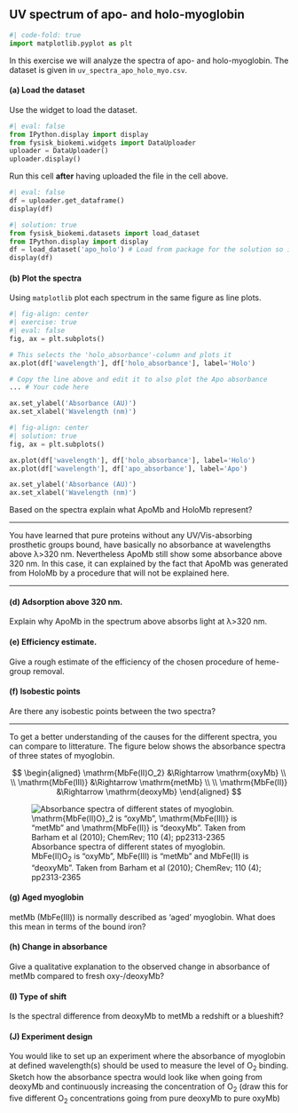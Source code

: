 ## UV spectrum of apo- and holo-myoglobin

```python
#| code-fold: true
import matplotlib.pyplot as plt
```

In this exercise we will analyze the spectra of apo- and holo-myoglobin. 
The dataset is given in `uv_spectra_apo_holo_myo.csv`. 

#### (a) Load the dataset

Use the widget to load the dataset.

```python
#| eval: false
from IPython.display import display 
from fysisk_biokemi.widgets import DataUploader
uploader = DataUploader()
uploader.display()
```
Run this cell **after** having uploaded the file in the cell above.
```python
#| eval: false
df = uploader.get_dataframe()
display(df)
```

```python
#| solution: true
from fysisk_biokemi.datasets import load_dataset
from IPython.display import display 
df = load_dataset('apo_holo') # Load from package for the solution so it doesn't require to interact.
display(df)
```

#### (b) Plot the spectra

Using `matplotlib` plot each spectrum in the same figure as line plots. 

```python
#| fig-align: center
#| exercise: true
#| eval: false
fig, ax = plt.subplots() 

# This selects the 'holo_absorbance'-column and plots it
ax.plot(df['wavelength'], df['holo_absorbance'], label='Holo')

# Copy the line above and edit it to also plot the Apo absorbance
... # Your code here

ax.set_ylabel('Absorbance (AU)')
ax.set_xlabel('Wavelength (nm)')
```

```python
#| fig-align: center
#| solution: true
fig, ax = plt.subplots() 

ax.plot(df['wavelength'], df['holo_absorbance'], label='Holo')
ax.plot(df['wavelength'], df['apo_absorbance'], label='Apo')

ax.set_ylabel('Absorbance (AU)')
ax.set_xlabel('Wavelength (nm)')
```

Based on the spectra explain what ApoMb and HoloMb represent? 

---

You have learned that pure proteins without any UV/Vis-absorbing prosthetic groups bound, have basically no
absorbance at wavelengths above λ>320 nm. Nevertheless ApoMb still show some absorbance above 320 nm.
In this case, it can explained by the fact that ApoMb was generated from HoloMb by a procedure that will not
be explained here.

---

#### (d) Adsorption above 320 nm.

Explain why ApoMb in the spectrum above absorbs light at λ>320 nm.

#### (e) Efficiency estimate.

Give a rough estimate of the efficiency of the chosen procedure of heme-group removal.

#### (f) Isobestic points

Are there any isobestic points between the two spectra?

---

To get a better understanding of the causes for the different spectra, you can compare to litterature. 
The figure below shows the absorbance spectra of three states of myoglobin.

$$
\begin{aligned}
\mathrm{MbFe(II)O_2} &\Rightarrow \mathrm{oxyMb} \\
\\
\mathrm{MbFe(III)} &\Rightarrow \mathrm{metMb} \\
\\
\mathrm{MbFe(II)} &\Rightarrow \mathrm{deoxyMb}
\end{aligned}
$$

![Absorbance spectra of different states of myoglobin. $\mathrm{MbFe(II)O}_2$ is "oxyMb", $\mathrm{MbFe(III)}$ is "metMb" and $\mathrm{MbFe(II)}$ is "deoxyMb". Taken from Barham et al (2010); ChemRev; 110 (4); pp2313-2365](https://raw.githubusercontent.com/au-mbg/fysisk-biokemi/refs/heads/main/lessons/figures/apo-holo-figure.jpg){.lightbox}


#### (g) Aged myoglobin

metMb $(\mathrm{MbFe(III)})$ is normally described as ‘aged’ myoglobin. What does this mean in terms of the
bound iron?

#### (h) Change in absorbance

Give a qualitative explanation to the observed change in absorbance of metMb compared to fresh oxy-/deoxyMb?

#### (I) Type of shift

Is the spectral difference from deoxyMb to metMb a redshift or a blueshift?

#### (J) Experiment design

You would like to set up an experiment where the absorbance of myoglobin at defined
wavelength(s) should be used to measure the level of $\mathrm{O}_2$ binding. Sketch how the
absorbance spectra would look like when going from deoxyMb and continuously increasing
the concentration of $\mathrm{O}_2$ (draw this for five different $\mathrm{O}_2$ concentrations going from pure
deoxyMb to pure oxyMb)
